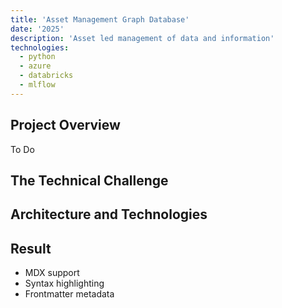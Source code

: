 ```yaml
---
title: 'Asset Management Graph Database'
date: '2025'
description: 'Asset led management of data and information'
technologies:
  - python
  - azure
  - databricks
  - mlflow
---
```



## Project Overview

To Do

## The Technical Challenge

## Architecture and Technologies

## Result

- MDX support
- Syntax highlighting
- Frontmatter metadata 
